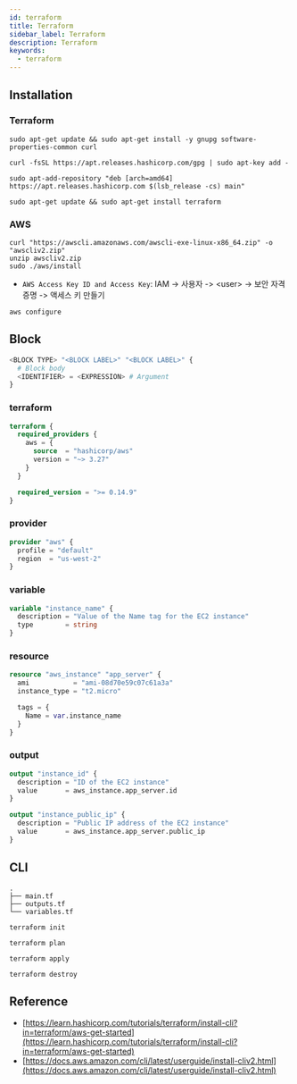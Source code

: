 ```yaml
---
id: terraform
title: Terraform
sidebar_label: Terraform
description: Terraform
keywords:
  - terraform
---
```


## Installation

### Terraform

```shell
sudo apt-get update && sudo apt-get install -y gnupg software-properties-common curl
```

```shell
curl -fsSL https://apt.releases.hashicorp.com/gpg | sudo apt-key add -
```

```shell
sudo apt-add-repository "deb [arch=amd64] https://apt.releases.hashicorp.com $(lsb_release -cs) main"
```

```shell
sudo apt-get update && sudo apt-get install terraform
```

### AWS

```shell
curl "https://awscli.amazonaws.com/awscli-exe-linux-x86_64.zip" -o "awscliv2.zip"
unzip awscliv2.zip
sudo ./aws/install
```

- `AWS Access Key ID and Access Key`: IAM -> 사용자 -> <user\> -> 보안 자격 증명 -> 액세스 키 만들기

```shell
aws configure
```

## Block

```terraform
<BLOCK TYPE> "<BLOCK LABEL>" "<BLOCK LABEL>" {
  # Block body
  <IDENTIFIER> = <EXPRESSION> # Argument
}
```

### terraform

```terraform
terraform {
  required_providers {
    aws = {
      source  = "hashicorp/aws"
      version = "~> 3.27"
    }
  }

  required_version = ">= 0.14.9"
}
```

### provider

```terraform
provider "aws" {
  profile = "default"
  region  = "us-west-2"
}
```

### variable

```terraform
variable "instance_name" {
  description = "Value of the Name tag for the EC2 instance"
  type        = string
}
```

### resource

```terraform
resource "aws_instance" "app_server" {
  ami           = "ami-08d70e59c07c61a3a"
  instance_type = "t2.micro"

  tags = {
    Name = var.instance_name
  }
}
```

### output

```terraform
output "instance_id" {
  description = "ID of the EC2 instance"
  value       = aws_instance.app_server.id
}

output "instance_public_ip" {
  description = "Public IP address of the EC2 instance"
  value       = aws_instance.app_server.public_ip
}
```

## CLI

```shell
.
├── main.tf
├── outputs.tf
└── variables.tf
```

```shell
terraform init
```

```shell
terraform plan
```

```shell
terraform apply
```

```shell
terraform destroy
```

## Reference

- [https://learn.hashicorp.com/tutorials/terraform/install-cli?in=terraform/aws-get-started](https://learn.hashicorp.com/tutorials/terraform/install-cli?in=terraform/aws-get-started)
- [https://docs.aws.amazon.com/cli/latest/userguide/install-cliv2.html](https://docs.aws.amazon.com/cli/latest/userguide/install-cliv2.html)
